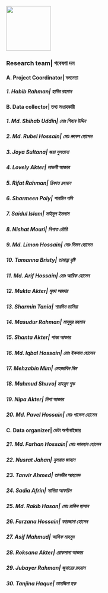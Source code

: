![](images/logo.jpg){width="120"}

### Research team\| গবেষণা দল

#### A. Project Coordinator\| দলনেতা

##### 1. Habib Rahman\| হাবিব রহমান 

#### B. Data collector| তথ্য সংগ্রহকারী

##### 1. Md. Shihab Uddin\| মোঃ শিহাব উদ্দিন

##### 2. Md. Rubel Hossain\| মোঃ রুবেল হোসেন

##### 3. Joya Sultana\| জয়া সুলতানা

##### 4. Lovely Akter\| লাভলী আক্তার

##### 5. Rifat Rahman\| রিফাত রহমান

##### 6. Sharmeen Poly\| শারমিন পলি

##### 7. Saidul Islam\| সাইদুল ইসলাম

##### 8. Nishat Mouri\| নিশাত মৌরি

##### 9. Md. Limon Hossain\| মোঃ লিমন হোসেন

##### 10. Tamanna Bristy\| তামান্না বৃষ্টি

##### 11. Md. Arif Hossain\| মোঃ আরিফ হোসেন

##### 12. Mukta Akter\| মুক্তা আক্তার

##### 13. Sharmin Tania\| শারমিন তানিয়া

##### 14. Masudur Rahman\| মাসুদুর রহমান

##### 15. Shanta Akter\| শান্তা আক্তার

##### 16. Md. Iqbal Hossain\| মোঃ ইকবাল হোসেন

##### 17. Mehzabin Mim\| মেহজাবিন মিম

##### 18. Mahmud Shuvo\| মাহমুদ শুভ

##### 19. Nipa Akter\| নিপা আক্তার

##### 20. Md. Pavel Hossain\| মোঃ পাভেল হোসেন

#### C. Data organizer| ডেটা অর্গানাইজার

##### 21. Md. Farhan Hossain\| মোঃ ফারহান হোসেন

##### 22. Nusrat Jahan\| নুসরাত জাহান

##### 23. Tanvir Ahmed\| তানভীর আহমেদ

##### 24. Sadia Afrin\| সাদিয়া আফরিন

##### 25. Md. Rakib Hasan\| মোঃ রাকিব হাসান

##### 26. Farzana Hossain\| ফারজানা হোসেন

##### 27. Asif Mahmud\| আসিফ মাহমুদ

##### 28. Roksana Akter\| রোকসানা আক্তার

##### 29. Jubayer Rahman\| জুবায়ের রহমান

##### 30. Tanjina Haque\| তানজিনা হক
